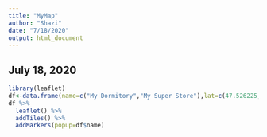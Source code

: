 ---
title: "MyMap"
author: "Shazi"
date: "7/18/2020"
output: html_document
---

## July 18, 2020

```{r message=FALSE}
library(leaflet)
df<-data.frame(name=c("My Dormitory","My Super Store"),lat=c(47.526225,47.526980),lng=c(19.084538,19.083020))
df %>%
  leaflet() %>%
  addTiles() %>%
  addMarkers(popup=df$name) 
```

